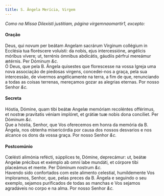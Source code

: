 ```yaml
---
title: S. Ângela Merícia, Virgem
---
```



<em>Como na Missa Dilexísti justitiam, página virgemnaomartir1, excepto:</em>

<h4 class="text-center">Oração</h4>
<div class="container-fluid">
<div class="row">
<div class="col-6 dropcaps text-justify">
Deus, qui novum per beátam Angelam sacrárum Virginum collégium in Ecclésia tua floréscere voluísti: da nobis, ejus intercessióne, angélicis móribus vívere; ut, terrénis ómnibus abdicátis, gáudiis pérfrui mereámur ætérnis. Per Dóminum <em>&c.</em>
</div>
<div class="col-6 dropcaps text-justify">
Ó Deus, que pela B. Ângela quisestes que florescesse na vossa Igreja uma nova associação de piedosas virgens, concedei-nos a graça, pela sua intercessão, de vivermos angélicamente na terra, a fim de que, renunciando a todas as coisas terrenas, mereçamos gozar as alegrias eternas. Por nosso Senhor <em>&c.</em>
</div>
</div>
</div>

<h4 class="text-center">Secreta</h4>
<div class="container-fluid">
<div class="row">
<div class="col-6 dropcaps text-justify">
Hóstia, Dómine, quam tibi beátæ Angelæ memóriam recoléntes offérimus, et nostræ pravitatis véniam implóret, et grátiæ tuæ nobis dona concíliet. Per Dóminum <em>&c.</em>
</div>
<div class="col-6 dropcaps text-justify">
Que a hóstia, Senhor, que Vos oferecemos em honra da memória da B. Ângela, nos obtenha misericórdia por causa dos nossos desvarios e nos alcance os dons da vossa graça. Por nosso Senhor <em>&c.</em>
</div>
</div>
</div>

<h4 class="text-center">Postcomúnio</h4>
<div class="container-fluid">
<div class="row">
<div class="col-6 dropcaps text-justify">
Cœlésti alimónia refécti, súpplices te, Dómine, deprecámur: ut, beátæ Angelæ précibus et exémplo ab omni labe mundáti, et córpore tibi placeámus et mente. Per Dóminum nostrum <em>&c.</em>
</div>
<div class="col-6 dropcaps text-justify">
Havendo sido confortados com este alimento celestial, humildemente Vos imploramos, Senhor, que, pelas preces da B. Ângela e seguindo o seu exemplo, sejamos purificados de todas as manchas e Vos sejamos agradáveis no corpo e na alma. Por nosso Senhor <em>&c.</em>
</div>
</div>
</div>
